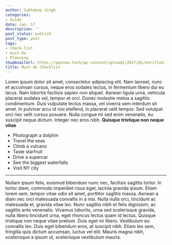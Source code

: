 ---
author: Sukhdeep Singh
categories:
- Guide
date: Jan, 17
description: ''
post_status: publish
post_type: post
tags:
- check-list
- must-do
- Planning
thumbnailUrl: https://pennow.tech/wp-content/uploads/2017/01/Untitled-1_0009_andrew-neel-199543.jpg
title: Must-do Checklist
---

Lorem ipsum dolor sit amet, consectetur adipiscing elit. Nam laoreet, nunc et
accumsan cursus, neque eros sodales lectus, in fermentum libero dui eu lacus.
Nam lobortis facilisis sapien non aliquet. Aenean ligula urna, vehicula
placerat sodales vel, tempor et orci. Donec molestie metus a sagittis
condimentum. Duis vulputate lectus massa, vel viverra sem interdum sit amet.
In pulvinar arcu id nisi eleifend, in placerat velit tempor. Sed volutpat orci
nec velit cursus posuere. Nulla congue mi sed enim venenatis, eu suscipit
neque dictum. Integer nec eros nibh. **Quisque tristique non neque vitae**

  * Photograph a dolphin
  * Travel the seas
  * Climb a vulcano
  * Taste starfruit
  * Drive a supercar
  * See the biggest waterfalls
  * Visit NY city

* * *

Nullam ipsum felis, euismod bibendum nunc nec, facilisis sagittis tortor. In
tortor diam, commodo imperdiet risus eget, lacinia gravida ipsum. Etiam lorem
sem, tempor vitae odio sit amet, porttitor sagittis massa. Aenean a diam nec
orci malesuada convallis in a nisi. Nulla nulla orci, tincidunt ac malesuada
et, gravida vitae leo. Nunc sagittis nibh et felis dignissim, ac sagittis ante
venenatis. Vivamus lobortis, urna sed scelerisque gravida, nulla libero
tincidunt urna, eget rhoncus lectus quam id lectus. Quisque tristique non
neque vitae pretium. Duis eget mi libero. Vestibulum eu convallis leo. Duis
eget bibendum eros, at suscipit nibh. Etiam leo sem, fringilla quis dictum
accumsan, luctus vel elit. Mauris magna nibh, scelerisque a ipsum ut,
scelerisque vestibulum mauris.
